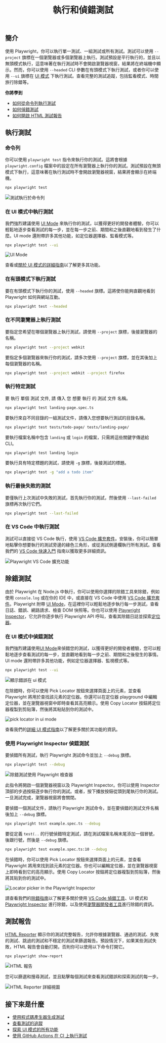 ﻿---
id: running-tests
title: "執行和偵錯測試"
---

## 簡介

使用 Playwright，你可以執行單一測試、一組測試或所有測試。測試可以使用 `--project` 旗標在一個瀏覽器或多個瀏覽器上執行。測試預設是平行執行的，並且以無頭模式執行，這意味著在執行測試時不會開啟瀏覽器視窗，結果將在終端機中顯示。然而，你可以使用 `--headed` CLI 參數在有頭模式下執行測試，或者你可以使用 `--ui` 旗標在 [UI 模式](./test-ui-mode.mdx) 下執行測試。查看完整的測試追蹤，包括監看模式、時間旅行除錯等。

**你將學到**


- [如何從命令列執行測試](/running-tests.mdx#命令列)
- [如何偵錯測試](/running-tests.mdx#除錯測試)
- [如何開啟 HTML 測試報告](/running-tests.mdx#測試報告)

## 執行測試

### 命令列

你可以使用 `playwright test` 指令來執行你的測試。這將會根據 `playwright.config` 檔案中的設定在所有瀏覽器上執行你的測試。測試預設在無頭模式下執行，這意味著在執行測試時不會開啟瀏覽器視窗，結果將會顯示在終端機。

```bash
npx playwright test
```

![測試執行於命令列](https://github.com/microsoft/playwright/assets/13063165/981c1b2b-dc7e-4b85-b241-272b44da6628)

### 在 UI 模式中執行測試

我們強烈建議使用 [UI Mode](./test-ui-mode.mdx) 來執行你的測試，以獲得更好的開發者體驗，你可以輕鬆地逐步查看測試的每一步，並在每一步之前、期間和之後直觀地看到發生了什麼。UI mode 還附帶許多其他功能，如定位器選擇器、監看模式等。

```bash
npx playwright test --ui
```

![UI Mode](https://github.com/microsoft/playwright/assets/13063165/c5b501cc-4f5d-485a-87cc-66044c651786)

查看或[關於 UI 模式的詳細指南](./test-ui-mode.mdx)以了解更多其功能。

### 在有頭模式下執行測試

要在有頭模式下執行你的測試，使用 `--headed` 旗標。這將使你能夠直觀地看到 Playwright 如何與網站互動。

```bash
npx playwright test --headed
```

### 在不同瀏覽器上執行測試

要指定您希望在哪個瀏覽器上執行測試，請使用 `--project` 旗標，後接瀏覽器的名稱。

```bash
npx playwright test --project webkit
```

要指定多個瀏覽器來執行你的測試，請多次使用 `--project` 旗標，並在其後加上每個瀏覽器的名稱。

```bash
npx playwright test --project webkit --project firefox
```

### 執行特定測試

要 執行 單個 測試 文件, 請 傳入 您 想要 執行 的 測試 文件 名稱。

```bash
npx playwright test landing-page.spec.ts
```

要執行來自不同目錄的一組測試文件，請傳入您想要執行測試的目錄名稱。

```bash
npx playwright test tests/todo-page/ tests/landing-page/
```

要執行檔案名稱中包含 `landing` 或 `login` 的檔案，只需將這些關鍵字傳遞給 CLI。

```bash
npx playwright test landing login
```

要執行具有特定標題的測試，請使用 `-g` 旗標，後接測試的標題。

```bash
npx playwright test -g "add a todo item"
```

### 執行最後失敗的測試

要僅執行上次測試中失敗的測試，首先執行你的測試，然後使用 `--last-failed` 旗標再次執行它們。

```bash
npx playwright test --last-failed
```

### 在 VS Code 中執行測試

測試可以直接從 VS Code 執行，使用 [VS Code 擴充套件](https://marketplace.visualstudio.com/items?itemName=ms-playwright.playwright)。安裝後，你可以簡單地點擊你想要執行的測試旁邊的綠色三角形，或從測試側邊欄執行所有測試。查看我們的 [VS Code 快速入門](./getting-started-vscode.mdx#running-tests) 指南以獲取更多詳細資訊。

![Playwright VS Code 擴充功能](https://github.com/microsoft/playwright/assets/13063165/47726e70-683b-4bd5-94de-7d03dd45c30f)

## 除錯測試

由於 Playwright 在 Node.js 中執行，你可以使用你選擇的除錯工具來除錯，例如使用 `console.log` 或在你的 IDE 中，或直接在 VS Code 中使用 [VS Code 擴充套件](./getting-started-vscode.mdx)。Playwright 附帶 [UI Mode](./test-ui-mode.mdx)，在這裡你可以輕鬆地逐步執行每一步測試，查看日誌、錯誤、網路請求、檢查 DOM 快照等。你也可以使用 [Playwright Inspector](./debug.mdx#playwright-inspector)，它允許你逐步執行 Playwright API 呼叫，查看其除錯日誌並探索[定位器](./locators.mdx)。

### 在 UI 模式中偵錯測試

我們強烈建議使用[UI Mode](./test-ui-mode.mdx)來偵錯您的測試，以獲得更好的開發者體驗，您可以輕鬆地逐步查看測試的每一步，並直觀地看到每一步之前、期間和之後發生的事情。UI mode 還附帶許多其他功能，例如定位器選擇器、監視模式等。

```bash
npx playwright test --ui
```

![顯示錯誤在 ui 模式](https://github.com/microsoft/playwright/assets/13063165/ffca2fd1-5349-41fb-ade9-ace143bb2c58)

在除錯時，你可以使用 Pick Locator 按鈕來選擇頁面上的元素，並查看 Playwright 將用於查找該元素的定位器。你還可以在定位器 playground 中編輯定位器，並在瀏覽器視窗中即時查看其高亮顯示。使用 Copy Locator 按鈕將定位器複製到剪貼簿，然後將其粘貼到你的測試中。

![pick locator in ui mode](https://github.com/microsoft/playwright/assets/13063165/9e7eeb84-bd26-4010-8614-75e24b56c716)

查看我們的[詳細 UI 模式指南](./test-ui-mode.mdx)以了解更多關於其功能的資訊。

### 使用 Playwright Inspector 偵錯測試

要偵錯所有測試，執行 Playwright 測試命令並加上 `--debug` 旗標。

```bash
npx playwright test --debug
```

![除錯測試使用 Playwright 檢查器](https://github.com/microsoft/playwright/assets/13063165/6b3b3caa-d258-4cb8-aa05-cd407f501626)

此指令將開啟一個瀏覽器視窗以及 Playwright Inspector。你可以使用 Inspector 頂部的步過按鈕逐步執行你的測試。或者，按下播放按鈕從頭到尾執行你的測試。一旦測試完成，瀏覽器視窗將會關閉。

要偵錯一個測試文件，請執行 Playwright 測試命令，並在要偵錯的測試文件名稱後加上 `--debug` 旗標。

```bash
npx playwright test example.spec.ts --debug
```

要從定義 `test(..` 的行號偵錯特定測試，請在測試檔案名稱末尾添加一個冒號，後跟行號，然後是 `--debug` 旗標。

```bash
npx playwright test example.spec.ts:10 --debug
```

在偵錯時，你可以使用 Pick Locator 按鈕來選擇頁面上的元素，並查看 Playwright 將用來找到該元素的定位器。你也可以編輯定位器，並在瀏覽器視窗上即時看到它的高亮顯示。使用 Copy Locator 按鈕將定位器複製到剪貼簿，然後將其貼到你的測試中。

![Locator picker in the Playwright Inspector](https://github.com/microsoft/playwright/assets/13063165/013d5edb-583e-423a-bb53-9f57bab7f3e1)

請查看我們的[除錯指南](./debug.mdx)以了解更多關於使用 [VS Code 偵錯工具](./debug.mdx#vs-code-偵錯工具)、UI 模式和 [Playwright Inspector](./debug.mdx#playwright-inspector) 進行除錯，以及使用[瀏覽器開發者工具](./debug.mdx#瀏覽器開發者工具)進行除錯的資訊。

## 測試報告

[HTML Reporter](./test-reporters.mdx#html-reporter) 顯示你的測試完整報告，允許你根據瀏覽器、通過的測試、失敗的測試、跳過的測試和不穩定的測試來篩選報告。預設情況下，如果某些測試失敗，HTML 報告會自動打開，否則你可以使用以下命令打開它。

```bash
npx playwright show-report
```

![HTML 報告](https://github.com/microsoft/playwright/assets/13063165/c5f60e56-fb75-4a2d-a4b6-054b8c5d69c1)

您可以篩選和搜尋測試，並且點擊每個測試來查看測試錯誤和探索測試的每一步。

![HTML Reporter 詳細視圖](https://github.com/microsoft/playwright/assets/13063165/f36ada14-4701-4534-a3be-ed22c2b16cf5)

## 接下來是什麼

- [使用程式碼產生器生成測試](./codegen-intro.mdx)
- [查看測試的追蹤](./trace-viewer-intro.mdx)
- [探索 UI 模式的所有功能](./test-ui-mode.mdx)
- [使用 GitHub Actions 在 CI 上執行測試](./ci-intro.mdx)




[Accessibility]: /api/class-accessibility.mdx "Accessibility"
[Android]: /api/class-android.mdx "Android"
[AndroidDevice]: /api/class-androiddevice.mdx "AndroidDevice"
[AndroidInput]: /api/class-androidinput.mdx "AndroidInput"
[AndroidSocket]: /api/class-androidsocket.mdx "AndroidSocket"
[AndroidWebView]: /api/class-androidwebview.mdx "AndroidWebView"
[APIRequest]: /api/class-apirequest.mdx "APIRequest"
[APIRequestContext]: /api/class-apirequestcontext.mdx "APIRequestContext"
[APIResponse]: /api/class-apiresponse.mdx "APIResponse"
[APIResponseAssertions]: /api/class-apiresponseassertions.mdx "APIResponseAssertions"
[Browser]: /api/class-browser.mdx "Browser"
[BrowserContext]: /api/class-browsercontext.mdx "BrowserContext"
[BrowserServer]: /api/class-browserserver.mdx "BrowserServer"
[BrowserType]: /api/class-browsertype.mdx "BrowserType"
[CDPSession]: /api/class-cdpsession.mdx "CDPSession"
[Clock]: /api/class-clock.mdx "Clock"
[ConsoleMessage]: /api/class-consolemessage.mdx "ConsoleMessage"
[Coverage]: /api/class-coverage.mdx "Coverage"
[Dialog]: /api/class-dialog.mdx "Dialog"
[Download]: /api/class-download.mdx "Download"
[Electron]: /api/class-electron.mdx "Electron"
[ElectronApplication]: /api/class-electronapplication.mdx "ElectronApplication"
[ElementHandle]: /api/class-elementhandle.mdx "ElementHandle"
[FileChooser]: /api/class-filechooser.mdx "FileChooser"
[Frame]: /api/class-frame.mdx "Frame"
[FrameLocator]: /api/class-framelocator.mdx "FrameLocator"
[GenericAssertions]: /api/class-genericassertions.mdx "GenericAssertions"
[JSHandle]: /api/class-jshandle.mdx "JSHandle"
[Keyboard]: /api/class-keyboard.mdx "Keyboard"
[Locator]: /api/class-locator.mdx "Locator"
[LocatorAssertions]: /api/class-locatorassertions.mdx "LocatorAssertions"
[Logger]: /api/class-logger.mdx "Logger"
[Mouse]: /api/class-mouse.mdx "Mouse"
[Page]: /api/class-page.mdx "Page"
[PageAssertions]: /api/class-pageassertions.mdx "PageAssertions"
[Playwright]: /api/class-playwright.mdx "Playwright"
[PlaywrightAssertions]: /api/class-playwrightassertions.mdx "PlaywrightAssertions"
[Request]: /api/class-request.mdx "Request"
[Response]: /api/class-response.mdx "Response"
[Route]: /api/class-route.mdx "Route"
[Selectors]: /api/class-selectors.mdx "Selectors"
[SnapshotAssertions]: /api/class-snapshotassertions.mdx "SnapshotAssertions"
[TimeoutError]: /api/class-timeouterror.mdx "TimeoutError"
[Touchscreen]: /api/class-touchscreen.mdx "Touchscreen"
[Tracing]: /api/class-tracing.mdx "Tracing"
[Video]: /api/class-video.mdx "Video"
[WebError]: /api/class-weberror.mdx "WebError"
[WebSocket]: /api/class-websocket.mdx "WebSocket"
[Worker]: /api/class-worker.mdx "Worker"
[Fixtures]: /api/class-fixtures.mdx "Fixtures"
[FullConfig]: /api/class-fullconfig.mdx "FullConfig"
[FullProject]: /api/class-fullproject.mdx "FullProject"
[Test]: /api/class-test.mdx "Test"
[TestConfig]: /api/class-testconfig.mdx "TestConfig"
[TestInfo]: /api/class-testinfo.mdx "TestInfo"
[TestInfoError]: /api/class-testinfoerror.mdx "TestInfoError"
[TestOptions]: /api/class-testoptions.mdx "TestOptions"
[TestProject]: /api/class-testproject.mdx "TestProject"
[WorkerInfo]: /api/class-workerinfo.mdx "WorkerInfo"
[Location]: /api/class-location.mdx "Location"
[Reporter]: /api/class-reporter.mdx "Reporter"
[Suite]: /api/class-suite.mdx "Suite"
[TestCase]: /api/class-testcase.mdx "TestCase"
[TestError]: /api/class-testerror.mdx "TestError"
[TestResult]: /api/class-testresult.mdx "TestResult"
[TestStep]: /api/class-teststep.mdx "TestStep"
[Element]: https://developer.mozilla.org/en-US/docs/Web/API/element "Element"
[EvaluationArgument]: /evaluating.mdx#evaluation-argument "EvaluationArgument"
[Promise]: https://developer.mozilla.org/en-US/docs/Web/JavaScript/Reference/Global_Objects/Promise "Promise"
[iterator]: https://developer.mozilla.org/en-US/docs/Web/JavaScript/Reference/Iteration_protocols "Iterator"
[origin]: https://developer.mozilla.org/en-US/docs/Glossary/Origin "Origin"
[selector]: https://developer.mozilla.org/en-US/docs/Web/CSS/CSS_Selectors "selector"
[Serializable]: https://developer.mozilla.org/en-US/docs/Web/JavaScript/Reference/Global_Objects/JSON/stringify#Description "Serializable"
[UIEvent.detail]: https://developer.mozilla.org/en-US/docs/Web/API/UIEvent/detail "UIEvent.detail"
[UnixTime]: https://en.wikipedia.org/wiki/Unix_time "Unix Time"
[xpath]: https://developer.mozilla.org/en-US/docs/Web/XPath "xpath"

[Array]: https://developer.mozilla.org/en-US/docs/Web/JavaScript/Reference/Global_Objects/Array "Array"
[boolean]: https://developer.mozilla.org/en-US/docs/Web/JavaScript/Data_structures#Boolean_type "Boolean"
[Buffer]: https://nodejs.org/api/buffer.html#buffer_class_buffer "Buffer"
[ChildProcess]: https://nodejs.org/api/child_process.html "ChildProcess"
[Error]: https://nodejs.org/api/errors.html#errors_class_error "Error"
[EventEmitter]: https://nodejs.org/api/events.html#events_class_eventemitter "EventEmitter"
[function]: https://developer.mozilla.org/en-US/docs/Web/JavaScript/Reference/Global_Objects/Function "Function"
[FormData]: https://developer.mozilla.org/en-US/docs/Web/API/FormData "FormData"
[Map]: https://developer.mozilla.org/en-US/docs/Web/JavaScript/Reference/Global_Objects/Map "Map"
[Metadata]: https://developer.mozilla.org/en-US/docs/Web/JavaScript/Reference/Global_Objects/Object "Object&lt;string, any&gt;"
[null]: https://developer.mozilla.org/en-US/docs/Web/JavaScript/Reference/Global_Objects/null "null"
[number]: https://developer.mozilla.org/en-US/docs/Web/JavaScript/Data_structures#Number_type "Number"
[Object]: https://developer.mozilla.org/en-US/docs/Web/JavaScript/Reference/Global_Objects/Object "Object"
[Promise]: https://developer.mozilla.org/en-US/docs/Web/JavaScript/Reference/Global_Objects/Promise "Promise"
[Readable]: https://nodejs.org/api/stream.html#stream_class_stream_readable "Readable"
[ReadStream]: https://nodejs.org/api/fs.html#class-fsreadstream "ReadStream"
[RegExp]: https://developer.mozilla.org/en-US/docs/Web/JavaScript/Reference/Global_Objects/RegExp "RegExp"
[string]: https://developer.mozilla.org/en-US/docs/Web/JavaScript/Data_structures#String_type "string"
[void]: https://developer.mozilla.org/en-US/docs/Web/JavaScript/Reference/Global_Objects/undefined "void"
[URL]: https://nodejs.org/api/url.html "URL"
[URLSearchParams]: https://developer.mozilla.org/en-US/docs/Web/API/URLSearchParams "URLSearchParams"

[all available image tags]: https://mcr.microsoft.com/en-us/product/playwright/about "all available image tags"
[Microsoft Artifact Registry]: https://mcr.microsoft.com/en-us/product/playwright/about "Microsoft Artifact Registry"
[Dockerfile.jammy]: https://github.com/microsoft/playwright/blob/main/utils/docker/Dockerfile.jammy "Dockerfile.jammy"
